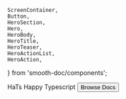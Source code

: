 	ScreenContainer,
	Button,
	HeroSection,
	Hero,
	HeroBody,
	HeroTitle,
	HeroTeaser,
	HeroActionList,
	HeroAction,
} from 'smooth-doc/components';

<HeroSection>
	<Hero backgroundImageURL={heroBackgroundImageURL}>
		<HeroBody>
			<HeroTitle>HaTs</HeroTitle>
			<HeroTeaser>Happy Typescript</HeroTeaser>
			<HeroActionList>
				<HeroAction>
					<Button variant="neutral" forwardedAs="a" href="/docs/">
						Browse Docs
					</Button>
				</HeroAction>
			</HeroActionList>
		</HeroBody>
	</Hero>
</HeroSection>
